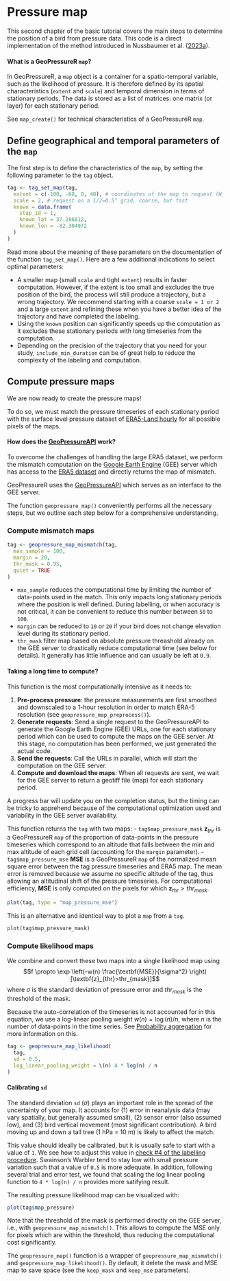 # Pressure map

This second chapter of the basic tutorial covers the main steps to determine the position of a bird from pressure data. This code is a direct implementation of the method introduced in Nussbaumer et al. (<a href="https://doi.org/10.1111/2041-210X.14043" target="_blank">2023a</a>).

::: {.alert .alert-info role="alert"}
<h4 class="alert-heading mt-2"><strong>What is a GeoPressureR  `map`?</strong></h4>
In GeoPressureR, a `map` object is a container for a spatio-temporal variable, such as the likelihood of pressure. It is therefore defined by its spatial characteristics (`extent` and `scale`) and temporal dimension in terms of stationary periods. The data is stored as a list of matrices: one matrix (or layer) for each stationary period.

See `map_create()` for technical characteristics of a GeoPressureR `map`.
:::

## Define geographical and temporal parameters of the `map`

The first step is to define the characteristics of the `map`, by setting the following parameter to the `tag` object. 

```r
tag <- tag_set_map(tag,
  extent = c(-100, -68, 0, 40), # coordinates of the map to request (W, E, S, N)
  scale = 2, # request on a 1/2=0.5° grid, coarse, but fast
  known = data.frame(
    stap_id = 1,
    known_lat = 37.286812,
    known_lon = -82.304972
  )
)
```

Read more about the meaning of these parameters on the documentation of the function `tag_set_map()`. Here are a few additional indications to select optimal parameters:

- A smaller map (small `scale` and tight `extent`) results in faster computation. However, if the extent is too small and excludes the true position of the bird, the process will still produce a trajectory, but a wrong trajectory. We recommend starting with a coarse `scale = 1 or 2` and a large `extent` and refining these when you have a better idea of the trajectory and have completed the labeling.
- Using the `known` position can significantly speeds up the computation as it excludes these stationary periods with long timeseries from the computation.
- Depending on the precision of the trajectory that you need for your study, `include_min_duration` can be of great help to reduce the complexity of the labeling and computation.


## Compute pressure maps

We are now ready to create the pressure maps! 

To do so, we must match the pressure timeseries of each stationary period with the surface level pressure dataset of <a href="https://doi.org/10.24381/cds.e2161bac" target="_blank">ERA5-Land hourly</a> for all possible pixels of the maps. 

::: {.alert .alert-warning role="alert"}
<h4 class="alert-heading mt-2">
<strong>How does the [GeoPressureAPI](https://github.com/Rafnuss/GeoPressureAPI) work?</strong>
</h4>

To overcome the challenges of handling the large ERA5 dataset, we perform the mismatch computation on the <a href="https://developers.google.com/earth-engine/" target="_blank">Google Earth Engine</a> (GEE) server which has access to the <a href="https://developers.google.com/earth-engine/datasets/catalog/ECMWF_ERA5_LAND_HOURLY" target="_blank">ERA5 dataset</a> and directly returns the map of mismatch. 

GeoPressureR uses the <a href="https://github.com/Rafnuss/GeoPressureAPI" target="_blank">GeoPressureAPI</a> which serves as an interface to the GEE server.
:::

The function `geopressure_map()` conveniently performs all the necessary steps, but we outline each step below for a comprehensive understanding.

### Compute mismatch maps

```r
tag <- geopressure_map_mismatch(tag,
  max_sample = 100,
  margin = 20,
  thr_mask = 0.95,
  quiet = TRUE
)
```

- `max_sample` reduces the computational time by limiting the number of data-points used in the match. This only impacts long stationary periods where the position is well defined. During labelling, or when accuracy is not critical, it can be convenient to reduce this number between `50` to `100`.
- `margin` can be reduced to `10` or `20` if your bird does not change elevation level during its stationary period.
- `thr_mask` filter map based on absolute pressure threashold already on the GEE server to drastically reduce computational time (see below for details). It generally has little influence and can usually be left at `0.9`. 

::: {.alert .alert-warning role="alert"}
<h4 class="alert-heading mt-2"><strong>Taking a long time to compute?</strong></h4>

This function is the most computationally intensive as it needs to: 

1. **Pre-process pressure**: the pressure measurements are first smoothed and downscaled to a 1-hour resolution in order to match ERA-5 resolution (see `geopressure_map_preprocess()`).
2. **Generate requests**: Send a single request to the GeoPressureAPI to generate the Google Earth Engine (GEE) URLs, one for each stationary period which can be used to compute the maps on the GEE server. At this stage, no computation has been performed, we just generated the actual code.
3. **Send the requests**: Call the URLs in parallel, which will start the computation on the GEE server.
4. **Compute and download the maps**: When all requests are sent, we wait for the GEE server to return a geotiff file (map) for each stationary period.

A progress bar will update you on the completion status, but the timing can be tricky to apprehend because of the computational optimization used and variability in the GEE server availability.
:::

This function returns the `tag` with two maps:
- `tag$map_pressure_mask` $\textbf{z}_{thr}$ is a GeoPressureR `map` of the proportion of data-points in the pressure timeseries which correspond to an altitude that falls between the min and max altitude of each grid cell (accounting for the `margin` parameter).
- `tag$map_pressure_mse` $\textbf{MSE}$ is a GeoPressureR `map` of the normalized mean square error between the tag pressure timeseries and ERA5 map. The mean error is removed because we assume no specific altitude of the tag, thus allowing an altitudinal shift of the pressure timeseries. For computational efficiency, $\textbf{MSE}$ is only computed on the pixels for which $\textbf{z}_{thr}>thr_{mask}$.

```r
plot(tag, type = "map_pressure_mse")
```

This is an alternative and identical way to plot a `map` from a `tag`.

```r
plot(tag$map_pressure_mask)
```


### Compute likelihood maps

We combine and convert these two maps into a single likelihood map using $$f \propto \exp \left(-w(n) \frac{\textbf{MSE}}{\sigma^2} \right) [\textbf{z}_{thr}>thr_{mask}]$$ where $\sigma$ is the standard deviation of pressure error and $thr_{mask}$ is the threshold of the mask. 

Because the auto-correlation of the timeseries is not accounted for in this equation, we use a log-linear pooling weight $w(n)=\log(n)/n$, where $n$ is the number of data-points in the time series. See [Probability aggregation](probability-aggregation.html#gaussian-likelihood-function) for more information on this. 

```r
tag <- geopressure_map_likelihood(
  tag,
  sd = 0.5,
  log_linear_pooling_weight = \(n) 4 * log(n) / n
)
```

::: {.alert .alert-warning role="alert"}
<h4 class="alert-heading mt-2"><strong>Calibrating `sd`</strong></h4>

The standard deviation `sd` ($\sigma$) plays an important role in the spread of the uncertainty of your map. It accounts for (1) error in reanalysis data (may vary spatially, but generally assumed small), (2) sensor error (also assumed low), and (3) bird vertical movement (most significant contribution). A bird moving up and down a tall tree (1 hPa = 10 m) is likely to affect the match. 

This value should ideally be calibrated, but it is usually safe to start with a value of `1`. We see how to adjust this value in [check #4 of the labelling procedure](https://raphaelnussbaumer.com/GeoPressureManual/labelling-tracks.html#pressurepath-checks). Swainson's Warbler tend to stay low with small pressure variation such that a value of `0.5` is more adequate. In addition, following several trial and error test, we found that scaling the log linear pooling function to `4 * log(n) / n` provides more satifying result.

:::

The resulting pressure likelihood map can be visualized with:

```r
plot(tag$map_pressure)
```


Note that the threshold of the mask is performed directly on the GEE server, i.e., with `geopressure_map_mismatch()`. This allows to compute the MSE only for pixels which are within the threshold, thus reducing the computational cost significantly.

The `geopressure_map()` function is a wrapper of `geopressure_map_mismatch()` and `geopressure_map_likelihood()`. By default, it delete the mask and MSE map to save space (see the `keep_mask` and `keep_mse` parameters). 

